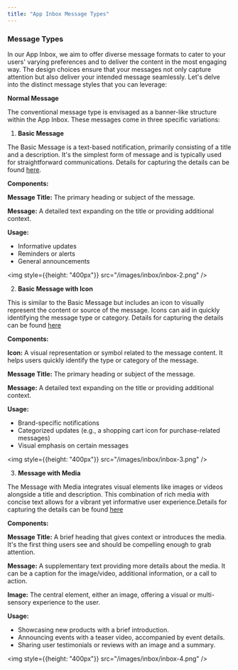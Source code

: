 ```yaml
---
title: "App Inbox Message Types"
---
```


### Message Types

In our App Inbox, we aim to offer diverse message formats to cater to your users' varying preferences and to deliver the content in the most engaging way. The design choices ensure that your messages not only capture attention but also deliver your intended message seamlessly. Let's delve into the distinct message styles that you can leverage:

**Normal Message**

The conventional message type is envisaged as a banner-like structure within the App Inbox. These messages come in three specific variations:

1. **Basic Message**

The Basic Message is a text-based notification, primarily consisting of a title and a description. It's the simplest form of message and is typically used for straightforward communications. Details for capturing the details can be found [here](/engagement/inbox/inbox-basic-message).

**Components:**

**Message Title:** The primary heading or subject of the message.

**Message:** A detailed text expanding on the title or providing additional context.

**Usage:**

- Informative updates
- Reminders or alerts
- General announcements

<img style={{height: "400px"}} src="/images/inbox/inbox-2.png" />

2. **Basic Message with Icon**

This is similar to the Basic Message but includes an icon to visually represent the content or source of the message. Icons can aid in quickly identifying the message type or category. Details for capturing the details can be found [here](/engagement/inbox/inbox-basic-message-icon)

**Components:**

**Icon:** A visual representation or symbol related to the message content. It helps users quickly identify the type or category of the message.

**Message Title:** The primary heading or subject of the message.

**Message:** A detailed text expanding on the title or providing additional context.

**Usage:**

- Brand-specific notifications
- Categorized updates (e.g., a shopping cart icon for purchase-related messages)
- Visual emphasis on certain messages

<img style={{height: "400px"}} src="/images/inbox/inbox-3.png" />

3. **Message with Media**

The Message with Media integrates visual elements like images or videos alongside a title and description. This combination of rich media with concise text allows for a vibrant yet informative user experience.Details for capturing the details can be found [here](/engagement/inbox/inbox-message-with-media)

**Components:**

**Message Title:** A brief heading that gives context or introduces the media. It's the first thing users see and should be compelling enough to grab attention.

**Message:** A supplementary text providing more details about the media. It can be a caption for the image/video, additional information, or a call to action.

**Image:** The central element, either an image, offering a visual or multi-sensory experience to the user.

**Usage:**

- Showcasing new products with a brief introduction.
- Announcing events with a teaser video, accompanied by event details.
- Sharing user testimonials or reviews with an image and a summary.

<img style={{height: "400px"}} src="/images/inbox/inbox-4.png" />


